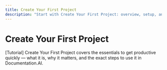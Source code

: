 ```yaml
---
title: Create Your First Project
description: "Start with Create Your First Project: overview, setup, and first steps in Documentation.AI."
---
```


# Create Your First Project

[Tutorial] Create Your First Project covers the essentials to get productive quickly — what it is, why it matters, and the exact steps to use it in Documentation.AI.
